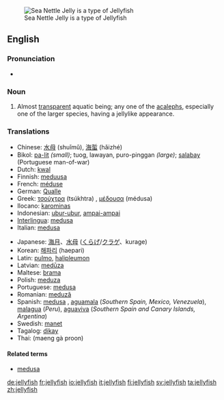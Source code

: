 [[Image:Sea Nettle Jelly 1.jpg|thumb|right|Sea Nettle Jelly is a type of Jellyfish]]
==English==

===Pronunciation===
*{{audio|en-us-jellyfish.ogg|Audio (US)}}

===Noun===
{{en-noun|''collectively'' '''[[jellyfish]]''' ''or, when referring to two or more kinds'' '''[[jellyfishes]]'''}}

# {{zoology}} Almost [[transparent]] aquatic being; any one of the [[acaleph]]s, especially one of the larger species, having a jellylike appearance.

===Translations===
{{trans-top|jellyfish}}
*Chinese: [[水母]] (shuǐmǔ), [[海蜇]] (hǎizhé)
*Bikol: [[pa-lit]] ''(small)''; tuog, lawayan, puro-pinggan ''(large)''; [[salabay]] (Portuguese man-of-war)
*Dutch: [[kwal]] {{f}}
*Finnish: [[meduusa]]
*French: [[méduse]] {{f}}
*German: [[Qualle]] {{f}}
*Greek: [[τσούχτρα]] (tsúkhtra) {{f}}, [[μέδουσα]] (médusa) {{f}}
*Ilocano: [[karominas]]
*Indonesian: [[ubur-ubur]], [[ampai-ampai]]
*[[Interlingua]]: [[medusa]]
*Italian: [[medusa]] {{f}}
{{trans-mid}}
*Japanese: [[海月]]、[[水母]] ([[くらげ]]/[[クラゲ]]、kurage)
*Korean: [[해파리]] (haepari)
*Latin: [[pulmo]], [[halipleumon]]  
*Latvian: [[medūza]]
*Maltese: [[brama]] {{f}}
*Polish: [[meduza]] {{f}}
*Portuguese: [[medusa]] {{f}}
*Romanian: [[meduză]] {{f}}
*Spanish: [[medusa]] {{f}}, [[aguamala]] {{f}} (''Southern Spain, Mexico, Venezuela''), [[malagua]] {{f}} (''Peru''), [[aguaviva]] {{f}} (''Southern Spain and Canary Islands, Argentina'')
*Swedish: [[manet]] {{c}}
*Tagalog: [[dikay]]
*Thai: {{THchar|[[แมงกะพรุน]]}} (maeng gà proon)
{{trans-bottom}}

====Related terms====
*[[medusa]]

[[de:jellyfish]]
[[fr:jellyfish]]
[[io:jellyfish]]
[[it:jellyfish]]
[[fi:jellyfish]]
[[sv:jellyfish]]
[[ta:jellyfish]]
[[zh:jellyfish]]